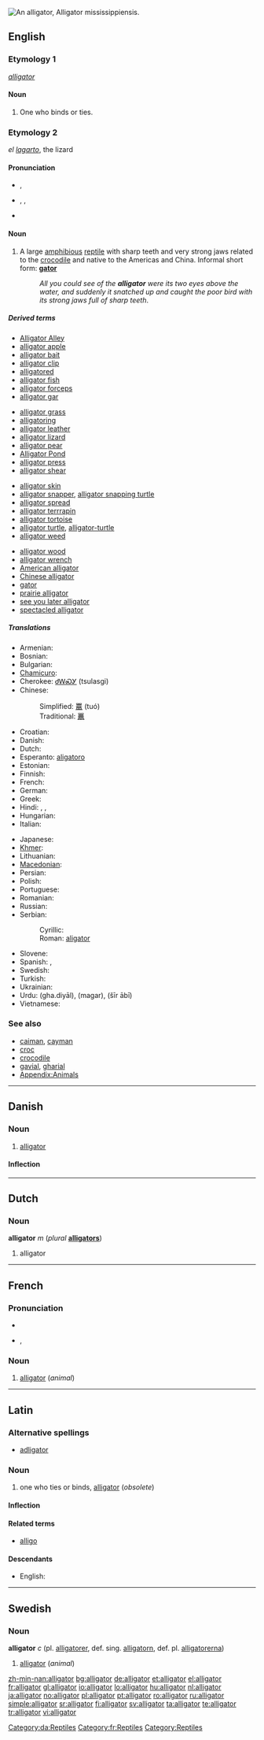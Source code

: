 {{wikipedia}}
[[Image:Brookfield zoo fg06.jpg|thumb|right|An alligator, ''Alligator mississippiensis''.]]
{{also|Alligator}}
==English==

===Etymology 1===
{{etyl|la}} ''[[alligator#Latin|alligator]]''

====Noun====
{{en-noun}}

# {{obsolete}} One who binds or ties.

===Etymology 2===
{{etyl|es}} ''el [[lagarto]]'', the lizard

====Pronunciation====
* {{a|UK}} {{IPA|/ˈælɪgeɪtə/}}, {{SAMPA|/"{lIgeIt@/}}
* {{a|US}} {{enPR|ălʹĭ-gā-tər}}, {{IPA|/ˈælɪgeɪtɚ/}}, {{SAMPA|/"{lIgeIt@`/}}
* {{audio|En-us-alligator.ogg|Audio (US)}}

====Noun====
{{en-noun}}

# A large [[amphibious]] [[reptile]] with sharp teeth and very strong jaws related to the [[crocodile]] and native to the Americas and China. Informal short form: '''[[gator]]'''
#: ''All you could see of the '''alligator''' were its two eyes above the water, and suddenly it snatched up and caught the poor bird with its strong jaws full of sharp teeth''.

=====Derived terms=====
{{top4}}
* [[w:Alligator Alley|Alligator Alley]]
* [[alligator apple]]
* [[alligator bait]]
* [[alligator clip]]
* [[alligatored]]<!--adjective-->
* [[alligator fish]]
* [[alligator forceps]]
* [[alligator gar]]
{{mid4}}
* [[alligator grass]]
* [[alligatoring]]<!--noun-->
* [[alligator leather]]
* [[alligator lizard]]
* [[alligator pear]]
* [[w:Alligator Pond|Alligator Pond]]
* [[alligator press]]
* [[alligator shear]]
{{mid4}}
* [[alligator skin]]
* [[alligator snapper]], [[alligator snapping turtle]]
* [[alligator spread]]
* [[alligator terrrapin]]
* [[alligator tortoise]]
* [[alligator turtle]], [[alligator-turtle]]
* [[alligator weed]]
{{mid4}}
* [[alligator wood]]
* [[alligator wrench]]
* [[American alligator]]
* [[Chinese alligator]]
* [[gator]]
* [[prairie alligator]]
* [[see you later alligator]]
* [[spectacled alligator]]
{{bottom}}

=====Translations=====
{{trans-top|A large [[amphibious]] [[reptile]] with sharp teeth and very strong jaws}}
* Armenian: {{t|hy|ալիգատոր|tr=aligator|sc=Armn}}
* Bosnian: {{t-|bs|aligator|m}}
* Bulgarian: {{t+|bg|алигатор|m|tr=aligator|sc=Cyrl}}
* [[Chamicuro]]: {{tø|ccc|kashyuna}}
* Cherokee: [[ᏧᎳᏍᎩ]] (tsulasgi)
* Chinese:
*: Simplified: [[鼍]] (tuó)
*: Traditional: [[鼉]]
* Croatian: {{t-|hr|aligator|m}}
* Danish: {{t-|da|alligator|c}}
* Dutch: {{t+|nl|alligator|m}}
* Esperanto: [[aligatoro]]
* Estonian: {{t|et|alligaator}}
* Finnish: {{t+|fi|alligaattori}}
* French: {{t+|fr|alligator|m}}
* German: {{t+|de|Alligator|m}}
* Greek: {{t+|el|αλλιγάτορας|m|tr=alligatoras|sc=Grek}}
* Hindi: {{t|hi|मगरमच्छ|tr=magarmucch|sc=Deva|xs=Hindi}}, {{t-|hi|घड़ियाल|tr=gha.diyāl|sc=Deva|xs=Hindi}}, {{t-|hi|मगर|tr=magar|sc=Deva|xs=Hindi}}
* Hungarian: {{t-|hu|aligátor}}
* Italian: {{t+|it|alligatore|m}}
{{trans-mid}}
* Japanese: {{t+|ja|わに|tr=wani|sc=Jpan}}
* [[Khmer]]: {{t|km|ក្រពើ|tr=grabpeu|sc=Khmr}}
* Lithuanian: {{t+|lt|aligatorius|m|xs=Lithuanian}}
* [[Macedonian]]: {{t-|mk|алигатор|m|sc=Cyrl|xs=Macedonian}}
* Persian: {{t+|fa|تمساح|sc=fa-Arab|xs=Persian}}
* Polish: {{t+|pl|aligator|m}}
* Portuguese: {{t+|pt|jacaré|m}}
* Romanian: {{t|ro|aligator|m}}
* Russian: {{t+|ru|аллигатор|m|tr=alligátor|sc=Cyrl}}
* Serbian:
*: Cyrillic: {{t-|sr|алигатор|m|sc=Cyrl}}
*: Roman: [[aligator#Serbian|aligator]] {{m}}
* Slovene: {{t+|sl|aligator|m}}
* Spanish: {{t-|es|aligátor|m}}, {{t-|es|aligator|m}}
* Swedish: {{t+|sv|alligator|c}}
* Turkish: {{t+|tr|timsah}}
* Ukrainian: {{t|uk|алiгатор|m|sc=Cyrl|xs=Ukrainian}}
* Urdu: {{ur-Arab|[[گھڑیال]]}} (gha.diyāl), {{ur-Arab|[[مگر]]}} (magar), {{ur-Arab|[[شیر ابی|شیر آبی]]}} (šīr ābī)
* Vietnamese: {{t+|vi|cá sấu|xs=Vietnamese}}
{{trans-bottom}}

===See also===
* [[caiman]], [[cayman]]
* [[croc]]
* [[crocodile]]
* [[gavial]], [[gharial]]
* [[Appendix:Animals]]

----
==Danish==
===Noun===
{{da-noun|en|er}}
# [[#English|alligator]]

====Inflection====
{{da-noun-infl|en|er}}

[[Category:da:Reptiles]]
----
==Dutch==

===Noun===
'''alligator''' ''m'' (''plural'' '''[[alligators]]''')

# alligator

----

==French==

===Pronunciation===
* {{audio|Fr-alligator.ogg|audio}}
* {{IPA|/a.li.ɡa.tɔʁ/|lang=fr}}, {{SAMPA|/a.li.ga.tOR/}}

===Noun===
{{fr-noun|m}}

# [[#English|alligator]] (''animal'')

[[Category:fr:Reptiles]]

----

==Latin==

===Alternative spellings===
* [[adligator]]

===Noun===
{{la-noun|alligātor|alligatoris|alligatōris|m|third}}

# one who ties or binds, [[alligator#English|alligator]] (''obsolete'')

====Inflection====
{{la-decl-3rd|alligator|alligātor|alligator|alligatōr}}

====Related terms====
* [[alligo]]

====Descendants====
* English: {{l|en|alligator}}

----

==Swedish==

===Noun===
'''alligator''' ''c'' (pl. [[alligatorer]], def. sing. [[alligatorn]], def. pl. [[alligatorerna]])

# [[#English|alligator]] (''animal'')

[[Category:Reptiles]]

[[zh-min-nan:alligator]]
[[bg:alligator]]
[[de:alligator]]
[[et:alligator]]
[[el:alligator]]
[[fr:alligator]]
[[gl:alligator]]
[[io:alligator]]
[[lo:alligator]]
[[hu:alligator]]
[[nl:alligator]]
[[ja:alligator]]
[[no:alligator]]
[[pl:alligator]]
[[pt:alligator]]
[[ro:alligator]]
[[ru:alligator]]
[[simple:alligator]]
[[sr:alligator]]
[[fi:alligator]]
[[sv:alligator]]
[[ta:alligator]]
[[te:alligator]]
[[tr:alligator]]
[[vi:alligator]]